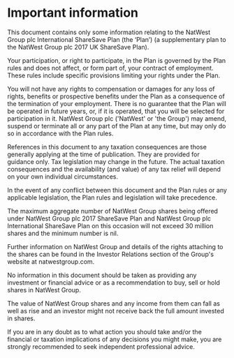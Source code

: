 # Important information

This document contains only some information relating to the NatWest Group plc International ShareSave Plan (the ‘Plan’) (a supplementary plan to the NatWest Group plc 2017 UK ShareSave Plan).

Your participation, or right to participate, in the Plan is governed by the Plan rules and does not affect, or form part of, your contract of employment. These rules include specific provisions limiting your rights under the Plan.

You will not have any rights to compensation or damages for any loss of rights, benefits or prospective benefits under the Plan as a consequence of the termination of your employment. There is no guarantee that the Plan will be operated in future years, or, if it is operated, that you will be selected for participation in it. NatWest Group plc ('NatWest' or 'the Group') may amend, suspend or terminate all or any part of the Plan at any time, but may only do so in accordance with the Plan rules.

References in this document to any taxation consequences are those generally applying at the time of publication. They are provided for guidance only. Tax legislation may change in the future. The actual taxation consequences and the availability (and value) of any tax relief will depend on your own individual circumstances.

In the event of any conflict between this document and the Plan rules or any applicable legislation, the Plan rules and legislation will take precedence.

The maximum aggregate number of NatWest Group shares being offered under NatWest Group plc 2017 ShareSave Plan and NatWest Group plc International ShareSave Plan on this occasion will not exceed 30 million shares and the minimum number is nil.

Further information on NatWest Group and details of the rights attaching to the shares can be found in the Investor Relations section of the Group's website at natwestgroup.com.

No information in this document should be taken as providing any investment or financial advice or as a recommendation to buy, sell or hold shares in NatWest Group.

The value of NatWest Group shares and any income from them can fall as well as rise and an investor might not receive back the full amount invested in shares.

If you are in any doubt as to what action you should take and/or the financial or taxation implications of any decisions you might make, you are strongly recommended to seek independent professional advice.